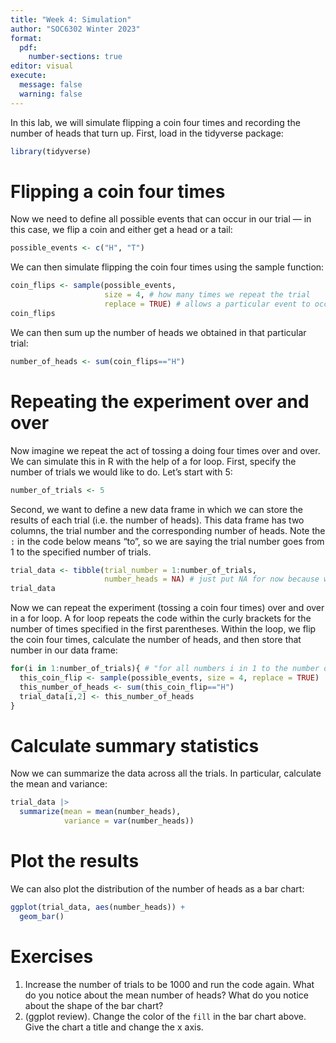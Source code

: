```yaml
---
title: "Week 4: Simulation"
author: "SOC6302 Winter 2023"
format: 
  pdf:
    number-sections: true
editor: visual
execute:
  message: false
  warning: false
---
```


In this lab, we will simulate flipping a coin four times and recording the number of heads that turn up. First, load in the tidyverse package:

```r
library(tidyverse)
```

# Flipping a coin four times

Now we need to define all possible events that can occur in our trial --- in this case, we flip a coin and either get a head or a tail:

```r
possible_events <- c("H", "T")
```

We can then simulate flipping the coin four times using the sample function:

```r
coin_flips <- sample(possible_events, 
                     size = 4, # how many times we repeat the trial
                     replace = TRUE) # allows a particular event to occur more than once
coin_flips
```

We can then sum up the number of heads we obtained in that particular trial:

```r
number_of_heads <- sum(coin_flips=="H")
```

# Repeating the experiment over and over

Now imagine we repeat the act of tossing a doing four times over and over. We can simulate this in R with the help of a for loop. First, specify the number of trials we would like to do. Let's start with 5:

```r
number_of_trials <- 5
```

Second, we want to define a new data frame in which we can store the results of each trial (i.e. the number of heads). This data frame has two columns, the trial number and the corresponding number of heads. Note the `:` in the code below means "to", so we are saying the trial number goes from 1 to the specified number of trials.

```r
trial_data <- tibble(trial_number = 1:number_of_trials, 
                     number_heads = NA) # just put NA for now because we haven't done the trials yet!
trial_data
```

Now we can repeat the experiment (tossing a coin four times) over and over in a for loop. A for loop repeats the code within the curly brackets for the number of times specified in the first parentheses. Within the loop, we flip the coin four times, calculate the number of heads, and then store that number in our data frame:

```r
for(i in 1:number_of_trials){ # "for all numbers i in 1 to the number of trials (i.e. 1 to 5)
  this_coin_flip <- sample(possible_events, size = 4, replace = TRUE)
  this_number_of_heads <- sum(this_coin_flip=="H")
  trial_data[i,2] <- this_number_of_heads
}
```

# Calculate summary statistics

Now we can summarize the data across all the trials. In particular, calculate the mean and variance:

```r
trial_data |> 
  summarize(mean = mean(number_heads),
            variance = var(number_heads))
```

# Plot the results

We can also plot the distribution of the number of heads as a bar chart:

```r
ggplot(trial_data, aes(number_heads)) + 
  geom_bar()
```

# Exercises

1.  Increase the number of trials to be 1000 and run the code again. What do you notice about the mean number of heads? What do you notice about the shape of the bar chart?
2.  (ggplot review). Change the color of the `fill` in the bar chart above. Give the chart a title and change the x axis.
